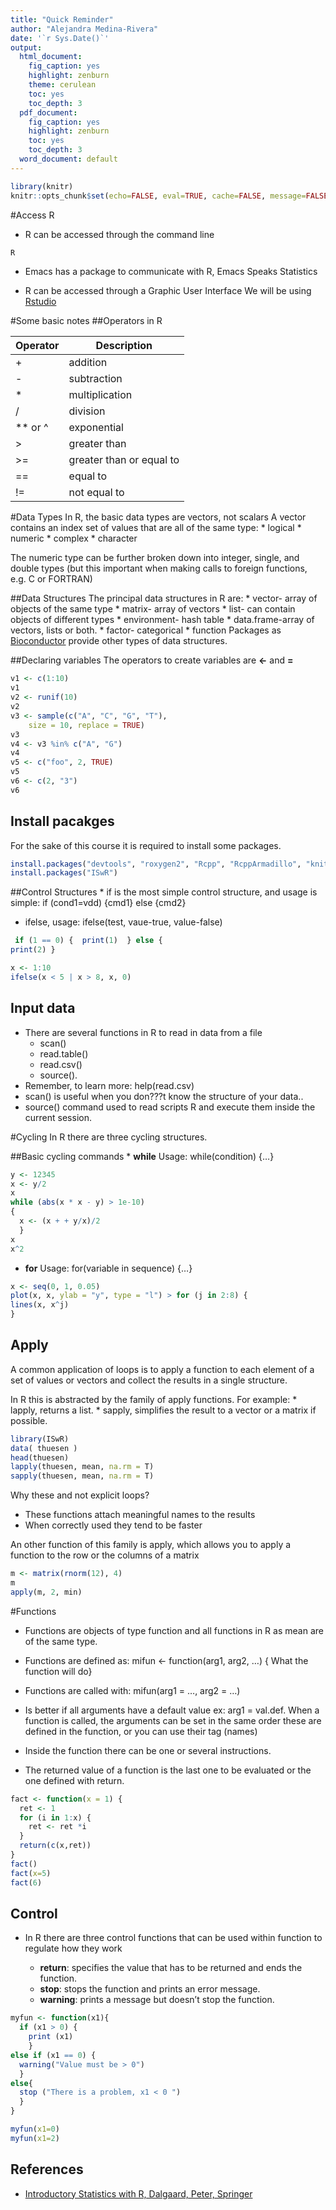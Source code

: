 ```yaml
---
title: "Quick Reminder"
author: "Alejandra Medina-Rivera"
date: '`r Sys.Date()`'
output:
  html_document:
    fig_caption: yes
    highlight: zenburn
    theme: cerulean
    toc: yes
    toc_depth: 3
  pdf_document:
    fig_caption: yes
    highlight: zenburn
    toc: yes
    toc_depth: 3
  word_document: default
---
```




```r
library(knitr)
knitr::opts_chunk$set(echo=FALSE, eval=TRUE, cache=FALSE, message=FALSE, warning=FALSE, comment = "")
```

#Access R

* R can be accessed through the command line 

```r
R
```

* Emacs has a package to communicate with R, Emacs Speaks Statistics

* R can be accessed through a Graphic User Interface
We will be using [Rstudio](https://www.rstudio.com/)

#Some basic notes
##Operators in R

Operator      | Description
------------- | -------------
+  | addition
- | subtraction
* | multiplication
/ | division
** or ^ | exponential
> | greater than
>= | greater than or equal to
== | equal to
!= | not equal to

#Data Types
In R, the basic data types are vectors, not scalars
A vector contains an index set of values that are all of the same type:
* logical 
* numeric 
* complex 
* character

The numeric type can be further broken down into integer, single, and double types (but this important when making calls to foreign functions, e.g. C or FORTRAN)

##Data Structures
The principal data structures in R are:
* vector- array of objects of the same type 
* matrix- array of vectors
* list- can contain objects of different types 
* environment- hash table 
* data.frame-array of vectors, lists or both. 
* factor- categorical
* function
Packages as [Bioconductor](https://www.bioconductor.org/) provide other types of data structures.

##Declaring variables
The operators to create variables are **<-** and **=**

```r
v1 <- c(1:10)
v1
v2 <- runif(10)
v2
v3 <- sample(c("A", "C", "G", "T"),
    size = 10, replace = TRUE)
v3
v4 <- v3 %in% c("A", "G")
v4
v5 <- c("foo", 2, TRUE)
v5
v6 <- c(2, "3")
v6
```

## Install pacakges

For the sake of this course it is required to install some packages.
```r
install.packages("devtools", "roxygen2", "Rcpp", "RcppArmadillo", "knitr")
install.packages("ISwR")

```
##Control Structures
* if is the most simple control structure, and usage is simple:
if (cond1=vdd) {cmd1} else {cmd2}

* ifelse, usage: ifelse(test, vaue-true, value-false)

```r
 if (1 == 0) {  print(1)  } else {
print(2) }

x <- 1:10
ifelse(x < 5 | x > 8, x, 0)

```
## Input data
* There are several functions in R to read in data from a file
    + scan()
    + read.table()
    + read.csv()
    + source().

* Remember, to learn more: help(read.csv)
* scan() is useful when you don???t know the structure of your data..
* source() command used to read scripts R and execute them inside the current session.

#Cycling
In R there are three cycling structures.

##Basic cycling commands
* **while** Usage: while(condition) {...} 

```r
y <- 12345
x <- y/2
x
while (abs(x * x - y) > 1e-10) 
{
  x <- (x + + y/x)/2
  }
x
x^2
```


* **for** Usage: for(variable in sequence) {...} 
```r
x <- seq(0, 1, 0.05)
plot(x, x, ylab = "y", type = "l") > for (j in 2:8) {
lines(x, x^j)
}
```

## Apply
A common application of loops is to apply a function to each element of a set of values or vectors and collect the results in a single structure. 

In R this is abstracted by the family of apply functions. 
For example:
* lapply, returns a list.
* sapply, simplifies the result to a vector or a matrix if possible.

```r
library(ISwR)
data( thuesen )
head(thuesen)
lapply(thuesen, mean, na.rm = T)
sapply(thuesen, mean, na.rm = T)
```
Why these and not explicit loops?

* These functions attach meaningful names to the results
* When correctly used they tend to be faster

An other function of this family is apply, which allows you to apply a function to the row or the columns of a matrix
```r
m <- matrix(rnorm(12), 4) 
m
apply(m, 2, min)
```

#Functions

* Functions are objects of type function and all functions in R as mean are of the same type.
* Functions are defined as:
mifun <- function(arg1, arg2, ...) { What the function will do}

* Functions are called with:
mifun(arg1 = ..., arg2 = ...)

* Is better if all arguments have a default value ex: arg1 = val.def.
When a function is called, the arguments can be set in the same order these are defined in the function, or you can use their tag (names)

* Inside the function there can be one or several instructions. 
* The returned value of a function is the last one to be evaluated or the one defined with return.

```r
fact <- function(x = 1) {
  ret <- 1
  for (i in 1:x) {
    ret <- ret *i 
  }
  return(c(x,ret))
}
fact()
fact(x=5)
fact(6)
```

## Control
* In R there are three control functions that can be used within function to regulate how they work

    + **return**: specifies the value that has to be returned and ends the function.
    + **stop**: stops the function and prints an error message.
    + **warning**: prints a message but doesn't stop the function.

```r
myfun <- function(x1){
  if (x1 > 0) {
    print (x1)
    }
else if (x1 == 0) {
  warning("Value must be > 0")
  }
else{
  stop ("There is a problem, x1 < 0 ")
  }
}
```
```r

myfun(x1=0)
myfun(x1=2)

```

## References
* [Introductory Statistics with R,  Dalgaard, Peter, Springer]( https://www.springer.com/us/book/9780387790534)


